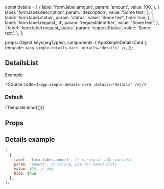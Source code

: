 const details = [
  {
    label: 'form.label.amount',
    param: 'amount',
    value: 100,
  },
  {
    label: 'form.label.description',
    param: 'description',
    value: 'Some text',
  },
  {
    label: 'form.label.status',
    param: 'status',
    value: 'Some text',
    hide: true,
  },
  {
    label: 'form.label.request_id',
    param: 'requestIdentifier',
    value: 'Some text',
  },
  {
    label: 'form.label.request_status',
    param: 'requestStatus',
    value: 'Some text',
  },
];

<Meta
  title="ui-kit/AppSimpleDetailsCard"
  component={AppSimpleDetailsCard}
/>

  props: Object.keys(argTypes),
  components: { AppSimpleDetailsCard },
  template: `<app-simple-details-card :details="details" />`,
});

## DetailsList

Example:

<Source code={`<app-simple-details-card :details="details" />`} />

### Default

<Canvas>
  <Story
    name="Default view"
    args={{ title: 'Details title', details }}>
    {Template.bind({})}
  </Story>
</Canvas>

## Props

<ArgsTable story="Default view" />

## Details example

```js
[
  {
    label: 'form.label.amount', // string or i18n variable
    param: 'amount', // string, use for named slots
    value: 100, // any
    hide: true,
  },
];
```
